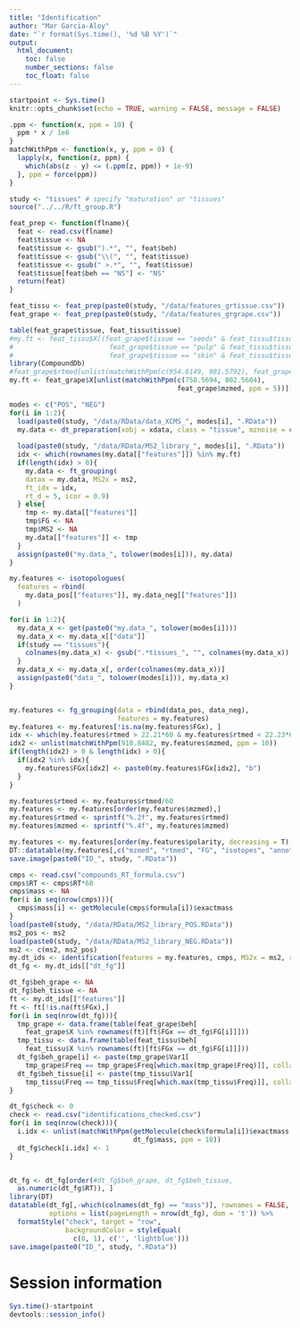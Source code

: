 ```yaml
---
title: "Identification"
author: "Mar Garcia-Aloy"
date: "`r format(Sys.time(), '%d %B %Y')`"
output: 
  html_document:
    toc: false
    number_sections: false
    toc_float: false
---
```


```r
startpoint <- Sys.time()
knitr::opts_chunk$set(echo = TRUE, warning = FALSE, message = FALSE)
```

```r
.ppm <- function(x, ppm = 10) {
  ppm * x / 1e6
}
matchWithPpm <- function(x, y, ppm = 0) {
  lapply(x, function(z, ppm) {
    which(abs(z - y) <= (.ppm(z, ppm)) + 1e-9)
  }, ppm = force(ppm))
}

study <- "tissues" # specify "maturation" or "tissues"
source("../../R/ft_group.R")

feat_prep <- function(flname){
  feat <- read.csv(flname)
  feat$tissue <- NA
  feat$tissue <- gsub(").*", "", feat$beh)
  feat$tissue <- gsub("\\(", "", feat$tissue)
  feat$tissue <- gsub(" >.*", "", feat$tissue)
  feat$tissue[feat$beh == "NS"] <- "NS"
  return(feat)
}

feat_tissu <- feat_prep(paste0(study, "/data/features_grtissue.csv"))
feat_grape <- feat_prep(paste0(study, "/data/features_grgrape.csv"))

table(feat_grape$tissue, feat_tissu$tissue)
#my.ft <- feat_tissu$X[(feat_grape$tissue == "seeds" & feat_tissu$tissue == "seeds") |
#                        feat_grape$tissue == "pulp" & feat_tissu$tissue == "pulp" |
#                        feat_grape$tissue == "skin" & feat_tissu$tissue == "skin"]
library(CompoundDb)
#feat_grape$rtmed[unlist(matchWithPpm(c(954.6149, 981.5792), feat_grape$mzmed, ppm = 5))]/60
my.ft <- feat_grape$X[unlist(matchWithPpm(c(758.5694, 802.5604), 
                                          feat_grape$mzmed, ppm = 5))][c(1, 3)]

modes <- c("POS", "NEG")
for(i in 1:2){
  load(paste0(study, "/data/RData/data_XCMS_", modes[i], ".RData"))
  my.data <- dt_preparation(xobj = xdata, class = "tissue", mznoise = c())
  
  load(paste0(study, "/data/RData/MS2_library_", modes[i], ".RData"))
  idx <- which(rownames(my.data[["features"]]) %in% my.ft)
  if(length(idx) > 0){
    my.data <- ft_grouping(
    datax = my.data, MS2x = ms2, 
    ft_idx = idx, 
    rt_d = 5, icor = 0.9)
  } else{
    tmp <- my.data[["features"]]
    tmp$FG <- NA
    tmp$MS2 <- NA
    my.data[["features"]] <- tmp
  }
  assign(paste0("my.data_", tolower(modes[i])), my.data)
}

my.features <- isotopologues(
  features = rbind(
    my.data_pos[["features"]], my.data_neg[["features"]])
  )

for(i in 1:2){
  my.data_x <- get(paste0("my.data_", tolower(modes[i])))
  my.data_x <- my.data_x[["data"]]
  if(study == "tissues"){
    colnames(my.data_x) <- gsub(".*tissues_", "", colnames(my.data_x))
  }
  my.data_x <- my.data_x[, order(colnames(my.data_x))]
  assign(paste0("data_", tolower(modes[i])), my.data_x)
}


my.features <- fg_grouping(data = rbind(data_pos, data_neg), 
                           features = my.features)
my.features <- my.features[!is.na(my.features$FGx), ]
idx <- which(my.features$rtmed > 22.21*60 & my.features$rtmed < 22.23*60)
idx2 <- unlist(matchWithPpm(918.8482, my.features$mzmed, ppm = 10))
if(length(idx2) > 0 & length(idx) > 0){
  if(idx2 %in% idx){
    my.features$FGx[idx2] <- paste0(my.features$FGx[idx2], "b")
  }
}
```

```r
my.features$rtmed <- my.features$rtmed/60
my.features <- my.features[order(my.features$mzmed),]
my.features$rtmed <- sprintf("%.2f", my.features$rtmed)
my.features$mzmed <- sprintf("%.4f", my.features$mzmed)

my.features <- my.features[order(my.features$polarity, decreasing = T),]
DT::datatable(my.features[,c("mzmed", "rtmed", "FG", "isotopes", "annotation", "MS2")])
save.image(paste0("ID_", study, ".RData"))
```


```r
cmps <- read.csv("compounds_RT_formula.csv")
cmps$RT <- cmps$RT*60
cmps$mass <- NA
for(i in seq(nrow(cmps))){
  cmps$mass[i] <- getMolecule(cmps$formula[i])$exactmass
}
load(paste0(study, "/data/RData/MS2_library_POS.RData"))
ms2_pos <- ms2
load(paste0(study, "/data/RData/MS2_library_NEG.RData"))
ms2 <- c(ms2, ms2_pos)
my.dt_ids <- identification(features = my.features, cmps, MS2x = ms2, rt_d = 120)
dt_fg <- my.dt_ids[["dt_fg"]]

dt_fg$beh_grape <- NA
dt_fg$beh_tissue <- NA
ft <- my.dt_ids[["features"]]
ft <- ft[!is.na(ft$FGx),]
for(i in seq(nrow(dt_fg))){
  tmp_grape <- data.frame(table(feat_grape$beh[
    feat_grape$X %in% rownames(ft)[ft$FGx == dt_fg$FG[i]]]))
  tmp_tissu <- data.frame(table(feat_tissu$beh[
    feat_tissu$X %in% rownames(ft)[ft$FGx == dt_fg$FG[i]]]))
  dt_fg$beh_grape[i] <- paste(tmp_grape$Var1[
    tmp_grape$Freq == tmp_grape$Freq[which.max(tmp_grape$Freq)]], collapse = "; ")
  dt_fg$beh_tissue[i] <- paste(tmp_tissu$Var1[
    tmp_tissu$Freq == tmp_tissu$Freq[which.max(tmp_tissu$Freq)]], collapse = "; ")
}

dt_fg$check <- 0
check <- read.csv("identifications_checked.csv")
for(i in seq(nrow(check))){
  i.idx <- unlist(matchWithPpm(getMolecule(check$formula[i])$exactmass, 
                               dt_fg$mass, ppm = 10))
  dt_fg$check[i.idx] <- 1
}


dt_fg <- dt_fg[order(#dt_fg$beh_grape, dt_fg$beh_tissue, 
  as.numeric(dt_fg$RT)), ]
library(DT)
datatable(dt_fg[,-which(colnames(dt_fg) == "mass")], rownames = FALSE, 
          options = list(pageLength = nrow(dt_fg), dom = 't')) %>% 
  formatStyle("check", target = "row", 
              backgroundColor = styleEqual(
                c(0, 1), c('', 'lightblue')))
save.image(paste0("ID_", study, ".RData"))
```


# Session information

```r
Sys.time()-startpoint
devtools::session_info()
```
